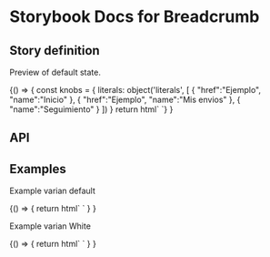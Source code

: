 

# Storybook Docs for Breadcrumb

<Meta title="DESIGN SYSTEM/breadcrumb" />

## Story definition

Preview of default state.

<Story name="Develop">
  {() => {
		const knobs = {
			literals: object('literals', [
				{
					"href":"Ejemplo",
					"name":"Inicio"
				},
				{
					"href":"Ejemplo",
					"name":"Mis envios"
				},
				{
					"name":"Seguimiento"
				}
			])
		}
		return html`
			<correos-ui-breadcrumb literals='${JSON.stringify(knobs.literals)}'>
			</correos-ui-breadcrumb>
		`}
	}
</Story>

## API

<Props of="correos-ui-breadcrumb" />

## Examples

Example varian default

<Preview withToolbar>
  	<Story name="Example variant default">
		{() => {
				return html`
					<correos-ui-breadcrumb literals='[{"href":"Ejemplo","name":"Inicio"},{"href":"Ejemplo","name":"Mis envios"},{"name":"Seguimiento"}]'>
					</correos-ui-breadcrumb>
				`
			}
		}
	</Story>
</Preview>

Example varian White

<Preview withToolbar>
  	<Story name="Example variant white">
		{() => {
				return html`
					<correos-ui-breadcrumb variant="white" style="background-color:#002453"
						literals='[{"href":"Ejemplo","name":"Inicio"},{"href":"Ejemplo","name":"Mis envios"},{"name":"Seguimiento"}]'>
					</correos-ui-breadcrumb>
				`
			}
		}
	</Story>
</Preview>

